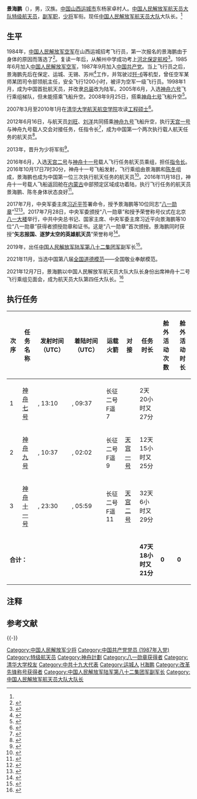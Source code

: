 {{NoteTA
|G1 = Aero
}}
{{宇航员信息框
|姓名        = 景海鹏
|照片        = Jing Haipeng.JPG
|标题        = 
|国籍        = {{PRC}}
|出生日期    = {{Birth date and age|1966|10|24}}
|出生地点    = {{CHN}}[[山西省|山西省]][[晋南专区|晋南专区]][[运城县|运城县]]
|type = [[中国人民解放军航天员大队|中国人民解放军航天员大队]]大队长、特级航天员
|之前职业    = {{PLA-AF}}[[战斗机|战斗机]][[飞行员|飞行员]]
|目前职业 = 
|军阶        = [[File:PLA_Major_General.svg|30px]] [[中国人民解放军少将|中国人民解放军少将]]
|awards = {{Show if file exists|comment=檔案不存在 ，可從英文維基百科取得（本模板會在檔案恢復時自動顯示檔案，並由機器人自動清理模板，無需撤銷機器人的編輯）|file=Order_of_August_First_ribbon.png|text=[[File:Order_of_August_First_ribbon.png|40px]]}} [[八一勋章_(2017年)|八一勋章]]（2017年）
|选择        = [[第一组宇航员_(中国)|第一组宇航员]]
|太空时间    = 47天18小時21分鐘
|任务        = [[神舟七号|神舟七号]]<br />[[神舟九号|神舟九号]]<br />[[神舟十一号|神舟十一号]]
|任务徽章    = 
}}

'''景海鹏'''（{{bd|1966年|10月24日|catIdx=J景}}），男，汉族。[[中华人民共和国|中国]][[山西省|山西]][[运城市|运城市]]东杨家卓村人。[[中国人民解放军航天员大队|中国人民解放军航天员大队]][[特级航天员|特级航天员]]，[[副军职|副军职]]{{NoteTag|2016年10月16日出席新闻发布会左胸前的[[级别资历章|级别资历章]]为黄色上面一颗金星。}}，[[中国人民解放军少将|少将]]军衔。现任[[中国人民解放军航天员大队|中国人民解放军航天员大队]]大队长。<ref name="jian" />

== 生平 ==
1984年，[[中国人民解放军空军|中国人民解放军空军]]在山西运城招考飞行员，第一次报名的景海鹏由于身体的原因而落选了<ref>{{cite book |editor=刘芳|title=走近太空之子|date=2012年3月|location=合肥 |publisher = 安徽文艺出版社 |isbn=978-7-5396-3961-1 |page = 150 |access-date=2016-10-17}}</ref>。复读一年后，从解州中学成功考上[[中国人民解放军空军航空大学|河北保定航校]]<ref>{{cite book |editor=《飞向太空丛书》编委会 |title=太空之子 世界宇航员轶事|date=2009年6月|publisher=世界图书广东出版公司|isbn=978-7-5100-0583-1|pages=189-190|access-date=2016-10-17}}</ref>。1985年6月加入[[中国人民解放军空军|中国人民解放军空军]]，1987年9月加入[[中国共产党|中国共产党]]。当上飞行员之后，景海鹏先后在保定、运城、无锡、苏州<ref name=sz>{{cite web |url = http://news.sohu.com/20120616/n345800658.shtml |title = 苏州战友回忆往事 景海鹏曾是营中“篮球王子” |website = 中国新闻网 |date = 2012年6月16日 |access-date = 2016年10月19日 |archive-date = 2016年10月19日 |archive-url = https://web.archive.org/web/20161019145544/http://news.sohu.com/20120616/n345800658.shtml |dead-url = no }}</ref>工作，并驾驶过[[歼-6|歼-6]]等机型，曾任空军某师某团司令部领航主任，安全飞行1200小时，被评为空军一级飞行员。1998年1月，成为中国首批航天员，并改隶[[总装|总装]]改为陆军。2005年6月，入选[[神舟六号|神舟六号]]飞行乘组梯队，但未能搭乘飞船升空。2008年9月25日，搭乘[[神舟七号|神舟七号]]飞船升空<ref>{{cite book |author=《中国人物年鉴》编委会 |editor=李维民 |title=中国人物年鉴 2012 |date=2013 |publisher=中国人物年鉴社 |ISSN = 10081771 |pages=111-112 |access-date=2016-10-17 }}</ref>。

2007年3月至2010年1月在[[清华大学航天航空学院|清华大学航天航空学院]]攻读[[工程硕士|工程硕士]]<ref>{{cite web|url=http://www.tsinghua.edu.cn/publish/thunews/9649/2017/20170730205752609737240/20170730205752609737240_.html|title=校友马伟明、景海鹏荣获中央军委颁授的“八一勋章”|access-date=2017-08-04|website=www.tsinghua.edu.cn|archive-url=https://web.archive.org/web/20170804215614/http://www.tsinghua.edu.cn/publish/thunews/9649/2017/20170730205752609737240/20170730205752609737240_.html|archive-date=2017-08-04|dead-url=yes}}</ref>。

2012年6月16日，与航天员[[刘旺|刘旺]]、[[刘洋_(航天员)|刘洋]]共同搭乘[[神舟九号|神舟九号]]飞船升空，执行[[天宫一号|天宫一号]]与神舟九号载人交会对接任务，任指令长<ref>{{cite web |url = http://epaper.bjnews.com.cn/html/2012-06/16/content_348221.htm?div=-1 |title = 景海鹏 曾乘神七漫步 如今再度问天 |publisher = 新京报 |date = 2012年6月16日 |language = zh-hans |author = 张太凌 |access-date = 2012年6月16日 |archive-date = 2012年6月18日 |archive-url = https://web.archive.org/web/20120618131941/http://epaper.bjnews.com.cn/html/2012-06/16/content_348221.htm?div=-1 |dead-url = no }}</ref>，成为中国第一个两次执行载人航天任务的航天员<ref>{{cite book |editor=唐国东 |title=翱翔太空 中国载人航天之路 |date=2012年9月 |publisher=上海：上海交通大学出版社 |isbn=978-7-313-08984-7 |page = 171 |access-date=2016-10-17}}</ref>。

2013年，晋升为少将军衔<ref>{{cite news|url=http://www.thepaper.cn/newsDetail_forward_1544363|title=13年间中国有10位航天员“飞天”，至少6位都成了少将|newspaper=澎湃新闻|access-date=2016-10-16|archive-date=2016-10-18|archive-url=https://web.archive.org/web/20161018204717/http://www.thepaper.cn/newsDetail_forward_1544363|dead-url=no}}</ref>。

2016年6月，入选[[天宫二号|天宫二号]]与[[神舟十一号|神舟十一号]]载人飞行任务航天员乘组，担任[[指令长|指令长]]。2016年10月17日7时30分，神舟十一号飞船发射，飞行乘组由景海鹏和[[陈冬_(1978年)|陈冬]]组成，景海鹏也成为中国第一位三次执行航天任务的航天员<ref>{{cite web |url = http://www.thepaper.cn/newsDetail_forward_1544116 |title = 神舟十一号明日7时30分发射，飞行乘组由景海鹏和陈冬组成 |publisher = 澎湃新闻 |date = 2016年10月16日 |access-date = 2016年10月16日 |archive-date = 2016年10月18日 |archive-url = https://web.archive.org/web/20161018205034/http://www.thepaper.cn/newsDetail_forward_1544116 |dead-url = no }}</ref>。2016年11月18日，神舟十一号载人飞船返回舱在[[内蒙古自治区|内蒙古]]中部预定区域成功着陆，执行飞行任务的航天员景海鹏、陈冬身体状态良好<ref>{{cite web|url=http://slide.news.sina.com.cn/c/slide_1_2841_105305.html#p=1|title=神舟十一号飞船返回地球|date=2016年11月18日|website=slide.news.sina.com.cn|access-date=2016年11月18日|archive-date=2016年11月18日|archive-url=https://web.archive.org/web/20161118164147/http://slide.news.sina.com.cn/c/slide_1_2841_105305.html#p=1|dead-url=no}}</ref>。

2017年7月，中央军委主席[[习近平|习近平]]签署命令，授予景海鹏等10位同志“[[八一勋章_(2017年)|八一勋章]]”<ref>{{cite web |url = http://news.ifeng.com/a/20170728/51522244_0.shtml |title = 景海鹏、程开甲、王刚等10人被授予“八一勋章” |author =  |date = 2017-07-28 |website = 凤凰网 |archive-date = 2017-07-28 |archive-url = https://web.archive.org/web/20170728172854/http://news.ifeng.com/a/20170728/51522244_0.shtml |dead-url = no |access-date = 2017-07-28 }}</ref><ref>{{cite news|url=http://news.xinhuanet.com/politics/2017-07/28/c_1121395265.htm|title=中央军委主席习近平签署命令 授予麦贤得等同志“八一勋章”|date=2017-07-28|agency=新华社|access-date=2017-07-28|archive-date=2017-07-28|archive-url=https://web.archive.org/web/20170728071911/http://news.xinhuanet.com/politics/2017-07/28/c_1121395265.htm|dead-url=no}}</ref>。2017年7月28日，中央军委颁授“八一勋章”和授予荣誉称号仪式在北京[[八一大楼|八一大楼]]举行，中共中央总书记、国家主席、中央军委主席习近平向景海鹏等10位“八一勋章”获得者颁授勋章和证书。这是“八一勋章”首次颁授。景海鹏同时获授“'''矢志报国、逐梦太空的英雄航天员'''”荣誉称号<ref>{{cite web |url = http://news.ifeng.com/a/20170728/51524452_0.shtml |title = 习近平向“八一勋章”获得者颁授勋章和证书 |date = 2017-07-28 |website = 凤凰网 |archive-date = 2017-07-28 |archive-url = https://web.archive.org/web/20170728145138/http://news.ifeng.com/a/20170728/51524452_0.shtml |dead-url = no |access-date = 2017-07-28 }}</ref>。

2019年，出任[[中国人民解放军陆军第八十二集团军|中国人民解放军陆军第八十二集团军]]副军长<ref name="jian">{{cite web |title=景海鹏简介 |url=http://www.81.cn/2019zmfdz/2019-07/22/content_9565627.htm |website=中国军网 |access-date=2019-07-24 |date=2019-07-22 |archive-url=https://web.archive.org/web/20190724015501/http://www.81.cn/2019zmfdz/2019-07/22/content_9565627.htm |archive-date=2019-07-24 |dead-url=yes }}</ref>。

2021年11月，当选中国第八届[[全国道德模范|全国道德模范]]——全国敬业奉献模范。

2021年12月7日，景海鹏以中国人民解放军航天员大队大队长身份出席神舟十二号飞行乘组见面会，成为航天员大队第四任大队长。<ref>{{cite web |title=神舟十二号航天员乘组与记者见面会在北京航天城举行 |url=http://www.cmse.gov.cn/xwzx/zhxw/202112/t20211209_49152.html |website=中国载人航天官方网站 |access-date=2021-12-11 |date=2021-12-07 |archive-url=https://web.archive.org/web/20211211045239/http://www.cmse.gov.cn/xwzx/zhxw/202112/t20211209_49152.html |archive-date=2021-12-07 |dead-url=no }}</ref>

== 执行任务 ==
{| class="wikitable"
!次序
!任务名称
!发射时间 （UTC）
!着陆时间 （UTC）
!运载火箭
!对接
!任务时长
!舱外活动次数
!舱外活动时长
|-
|1
|[[神舟七号|神舟七号]]
|{{д|2008年9月25日|09|2008}}, 13:10
|{{д|2008年9月28日|09|2008}}, 09:37
|长征二号F遥7
|{{na|text=N/A}}
|2天20小时又27分
|{{na|text=N/A}}
|{{na|text=N/A}}
|-
|2
|[[神舟九号|神舟九号]]
|{{д|2012年6月16日|06|2012}}, 10:37
|{{д|2012年6月29日|06|2012}}, 02:02
|长征二号F遥9
|[[天宫一号|天宫一号]]
|12天15小时又25分
|{{na|text=N/A}}
|{{na|text=N/A}}
|-
|3
|[[神舟十一号|神舟十一号]]
|{{д|2016年10月16日|10|2016}}, 23:30
|{{д|2016年11月18日|11|2016}}, 05:59
|长征二号F遥11
|[[天宫二号|天宫二号]]
|32天6小时又29分
|{{na|text=N/A}}
|{{na|text=N/A}}
|-
| colspan="6" |'''合计：'''
|'''47天18小时又21分'''
|'''0'''
|'''0'''
|}

== 注释 ==
{{NoteFoot}}

== 参考文献 ==
{{Reflist|30em}}

{{-}}
{{start box}}
{{s-mil|pla-ssf}}
{{s-before|[[聂海胜|聂海胜]]}}
{{s-title|[[中国人民解放军航天员大队|中国人民解放军航天员大队]]大队长（[[副军职|副军职]]）|2021年—}} 
{{s-inc}}
{{end box}}
{{八一勋章(2017年)获得者}}
{{中国航天员}}
{{中国载人航天工程}}
{{感動中國}}

{{DEFAULTSORT:Jing景}}
[[Category:中国人民解放军少将|Category:中国人民解放军少将]]
[[Category:中国共产党党员_(1987年入党)|Category:中国共产党党员 (1987年入党)]]
[[Category:特级航天员|Category:特级航天员]]
[[Category:神舟計劃|Category:神舟計劃]]
[[Category:八一勋章获得者|Category:八一勋章获得者]]
[[Category:清华大学校友|Category:清华大学校友]]
[[Category:中共十九大代表|Category:中共十九大代表]]
[[Category:运城人|Category:运城人]]
[[Category:景姓|H海鹏]]
[[Category:改革先锋称号获得者|Category:改革先锋称号获得者]]
[[Category:中国人民解放军陆军第八十二集团军副军长|Category:中国人民解放军陆军第八十二集团军副军长]]
[[Category:中国人民解放军航天员大队大队长|Category:中国人民解放军航天员大队大队长]]